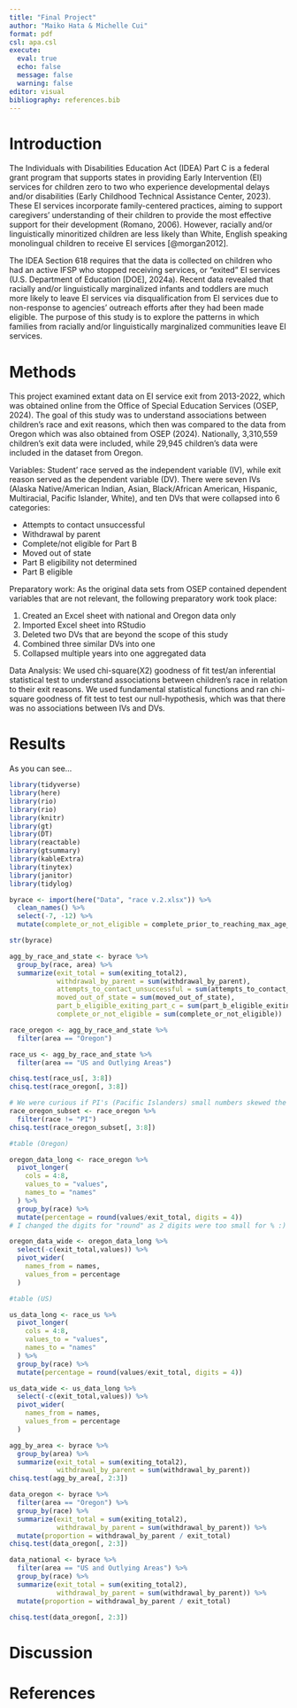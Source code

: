 ```yaml
---
title: "Final Project"
author: "Maiko Hata & Michelle Cui"
format: pdf
csl: apa.csl
execute: 
  eval: true 
  echo: false
  message: false 
  warning: false
editor: visual
bibliography: references.bib
---
```


# Introduction

The Individuals with Disabilities Education Act (IDEA) Part C is a federal grant program that supports states in providing Early Intervention (EI) services for children zero to two who experience developmental delays and/or disabilities (Early Childhood Technical Assistance Center, 2023). These EI services incorporate family-centered practices, aiming to support caregivers' understanding of their children to provide the most effective support for their development (Romano, 2006). However, racially and/or linguistically minoritized children are less likely than White, English speaking monolingual children to receive EI services [@morgan2012].

The IDEA Section 618 requires that the data is collected on children who had an active IFSP who stopped receiving services, or “exited” EI services (U.S. Department of Education \[DOE\], 2024a). Recent data revealed that racially and/or linguistically marginalized infants and toddlers are much more likely to leave EI services via disqualification from EI services due to non-response to agencies’ outreach efforts after they had been made eligible. The purpose of this study is to explore the patterns in which families from racially and/or linguistically marginalized communities leave EI services.

# **Methods**

This project examined extant data on EI service exit from 2013-2022, which was obtained online from the Office of Special Education Services (OSEP, 2024). The goal of this study was to understand associations between children's race and exit reasons, which then was compared to the data from Oregon which was also obtained from OSEP (2024). Nationally, 3,310,559 children's exit data were included, while 29,945 children's data were included in the dataset from Oregon.

Variables: Student' race served as the independent variable (IV), while exit reason served as the dependent variable (DV). There were seven IVs (Alaska Native/American Indian, Asian, Black/African American, Hispanic, Multiracial, Pacific Islander, White), and ten DVs that were collapsed into 6 categories:

-   Attempts to contact unsuccessful
-   Withdrawal by parent
-   Complete/not eligible for Part B
-   Moved out of state
-   Part B eligibility not determined
-   Part B eligible

Preparatory work: As the original data sets from OSEP contained dependent variables that are not relevant, the following preparatory work took place:

1.  Created an Excel sheet with national and Oregon data only
2.  Imported Excel sheet into RStudio
3.  Deleted two DVs that are beyond the scope of this study
4.  Combined three similar DVs into one
5.  Collapsed multiple years into one aggregated data

Data Analysis: We used chi-square(X2) goodness of fit test/an inferential statistical test to understand associations between children's race in relation to their exit reasons. We used fundamental statistical functions and ran chi-square goodness of fit test to test our null-hypothesis, which was that there was no associations between IVs and DVs.

# Results

As you can see...

```r
library(tidyverse)
library(here)
library(rio)
library(rio)
library(knitr)
library(gt)
library(DT)
library(reactable)
library(gtsummary)
library(kableExtra)
library(tinytex)
library(janitor)
library(tidylog)

```

```r
byrace <- import(here("Data", "race v.2.xlsx")) %>% 
  clean_names() %>% 
  select(-7, -12) %>% 
  mutate(complete_or_not_eligible = complete_prior_to_reaching_max_age_for_part_c + not_eligible_for_part_b_exit_with_no_referrals + not_eligible_for_part_b_exit_with_referrals_to_other_programs)

str(byrace)
```

```r
agg_by_race_and_state <- byrace %>% 
  group_by(race, area) %>% 
  summarize(exit_total = sum(exiting_total2), 
            withdrawal_by_parent = sum(withdrawal_by_parent),
            attempts_to_contact_unsuccessful = sum(attempts_to_contact_unsuccessful),
            moved_out_of_state = sum(moved_out_of_state),
            part_b_eligible_exiting_part_c = sum(part_b_eligible_exiting_part_c),
            complete_or_not_eligible = sum(complete_or_not_eligible))

race_oregon <- agg_by_race_and_state %>%
  filter(area == "Oregon")

race_us <- agg_by_race_and_state %>% 
  filter(area == "US and Outlying Areas")

chisq.test(race_us[, 3:8])
chisq.test(race_oregon[, 3:8])

# We were curious if PI's (Pacific Islanders) small numbers skewed the chi-square, so we took it out and ran it again. It doesn't seem to have impacted much as P value is still very small with or without PI data. 
race_oregon_subset <- race_oregon %>% 
  filter(race != "PI")
chisq.test(race_oregon_subset[, 3:8])

```

```r
#table (Oregon)

oregon_data_long <- race_oregon %>% 
  pivot_longer(
    cols = 4:8,
    values_to = "values",
    names_to = "names"
  ) %>% 
  group_by(race) %>% 
  mutate(percentage = round(values/exit_total, digits = 4))
# I changed the digits for "round" as 2 digits were too small for % :) 

oregon_data_wide <- oregon_data_long %>% 
  select(-c(exit_total,values)) %>% 
  pivot_wider(
    names_from = names,
    values_from = percentage
  )
```

```r
#table (US) 

us_data_long <- race_us %>% 
  pivot_longer(
    cols = 4:8,
    values_to = "values",
    names_to = "names"
  ) %>% 
  group_by(race) %>% 
  mutate(percentage = round(values/exit_total, digits = 4))

us_data_wide <- us_data_long %>% 
  select(-c(exit_total,values)) %>% 
  pivot_wider(
    names_from = names,
    values_from = percentage
  )
```

```r
agg_by_area <- byrace %>% 
  group_by(area) %>% 
  summarize(exit_total = sum(exiting_total2), 
            withdrawal_by_parent = sum(withdrawal_by_parent))
chisq.test(agg_by_area[, 2:3])

```

```r
data_oregon <- byrace %>% 
  filter(area == "Oregon") %>% 
  group_by(race) %>% 
  summarize(exit_total = sum(exiting_total2), 
            withdrawal_by_parent = sum(withdrawal_by_parent)) %>% 
  mutate(proportion = withdrawal_by_parent / exit_total)
chisq.test(data_oregon[, 2:3])

```

```r
data_national <- byrace %>% 
  filter(area == "US and Outlying Areas") %>% 
  group_by(race) %>% 
  summarize(exit_total = sum(exiting_total2), 
            withdrawal_by_parent = sum(withdrawal_by_parent)) %>% 
  mutate(proportion = withdrawal_by_parent / exit_total)

chisq.test(data_oregon[, 2:3])
```

# Discussion

\newpage

# References
